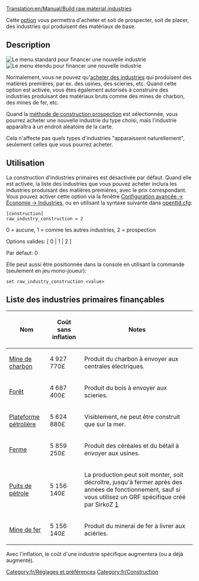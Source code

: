 [[Translation:en/Manual/Build raw material industries]]


[[Category:fr/Réglages et préférences]]
[[Category:fr/Construction]]

Cette [[fr/Archive/Manual/Settings/Options avancées|option]] vous permettra d'acheter et soit de prospecter, soit de placer, des industries qui produisent des matériaux de base.

== Description ==
[[File:en/raw industry construction basic.png|right|frame|Le menu standard pour financer une nouvelle industrie]]
[[File:en/raw industry construction extended.png|right|frame|Le menu étendu pour financer une nouvelle industrie]]

Normalement, vous ne pouvez qu'[[fr/Manual/Base Set/Economy/Industries#Financer de nouvelles industries|acheter des industries]] qui produisent des matières premières, par ex. des usines, des scieries, etc. Quand cette option est activée, vous êtes également autorisés à construire des industries produisant des matériaux bruts comme des mines de charbon, des mines de fer, etc.

Quand la [[fr/Prospection|méthode de construction prospection]] est sélectionnée, vous pourrez acheter une nouvelle industrie du type choisi, mais l'industrie apparaîtra à un endroit aléatoire de la carte.

Cela n'affecte pas quels types d'industries "apparaissent naturellement", seulement celles que vous pourrez acheter.

== Utilisation ==

La construction d'industries primaires est désactivée par défaut. Quand elle est activée, la liste des industries que vous pouvez acheter inclura les industries produisant des matières premières, avec le prix correspondant. Vous pouvez activer cette option via la fenêtre [[fr/Archive/Manual/Settings/Options Avancées/Économie#Méthode de construction manuelle des industries primaires|Configuration avancée -> Économie -> Industries]], ou en utilisant la syntaxe suivante dans [[fr/openttd.cfg|openttd.cfg]]:

<pre>
[construction]
raw_industry_construction = 2
</pre>

0 = aucune, 1 = comme les autres industries, 2 = prospection

Options valides: [ 0 | 1 | 2 ]

Par défaut: 0

Elle peut aussi être positionnée dans la console en utilisant la commande (seulement en jeu mono-joueur):

<pre>
set raw_industry_construction <value>
</pre>

==Liste des industries primaires finançables==

{| class="wikitable"

|-

! Nom

! Coût sans inflation

! Notes

|-

| [[fr/Manual/Base Set/Economy/Mine de charbon|Mine de charbon]]
| 4 927 770£

| Produit du charbon à envoyer aux centrales électriques.

|-

| [[fr/Manual/Base Set/Economy/Forêt|Forêt]]
| 4 687 400£

| Produit du bois à envoyer aux scieries.

|-

| [[fr/Manual/Base Set/Economy/Plateforme pétrolière|Plateforme pétrolière]]
| 5 624 880£

| Visiblement, ne peut être construit que sur la mer.
|-

| [[fr/Manual/Base Set/Economy/Ferme|Ferme]]
| 5 859 250£

| Produit des céréales et du bétail à envoyer aux usines.

|-

| [[fr/Manual/Base Set/Economy/Puits de pétrole|Puits de pétrole]]
| 5 156 140£

| La production peut soit monter, soit décroître, jusqu'à fermer après des années de fonctionnement, sauf si vous utilisez un GRF spécifique créé par SirkoZ [http://grfcrawler.tt-forums.net/details.php?do=details&id=233]

|-

| [[fr/Manual/Base Set/Economy/Mine de fer|Mine de fer]]
| 5 156 140£

| Produit du minerai de fer à livrer aux aciéries.
|}

Avec l'inflation, le coût d'une industrie spécifique augmentera (ou a déjà augmenté).
<!-- Ajout de quelques notes, il se peut que d'autres industries soient à lister ici -->